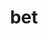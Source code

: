 ---
title: 'bet'
openapi: 'POST /bet'
description: "Called when the User places a bet Client is expected to decrease player's balance by amount and return new balance.
Each bet has transactionId which is unique identifier of this transaction. Before altering of User's balance, Client has to check that bet wasn't processed before."
---